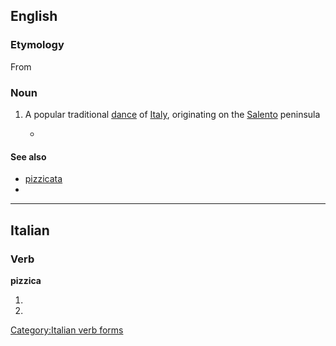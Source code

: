 ==English==

===Etymology===

From {{etyl|it}} {{term|lang=it|pizzica}}

===Noun===
{{en-noun|-}}

# {{music}} A popular traditional [[dance]] of [[Italy]], originating on the [[Salento]] peninsula
#*{{quote-news|2007|January 19|The New York Times|Pop and Rock Listings|New York Times|url=http://www.nytimes.com/2007/01/19/arts/music/19pop.html
|passage=With strings, accordion, flute and lots of tambourine, it pays particular attention to the '''pizzica''', a galloping six-beat dance related to the tarantella and long used as a faith-healing cure for spider bites. }}

====See also====
*[[pizzicata]]
*{{pedialite}}

----

==Italian==

===Verb===
'''pizzica'''

# {{form of|[[third-person|Third-person]] [[singular]] [[present tense]]|[[pizzicare#Italian|pizzicare]]|lang=Italian}}
# {{form of|[[second-person|Second-person]] singular [[imperative]]|pizzicare#Italian|pizzicare|lang=Italian}}

[[Category:Italian verb forms]]
